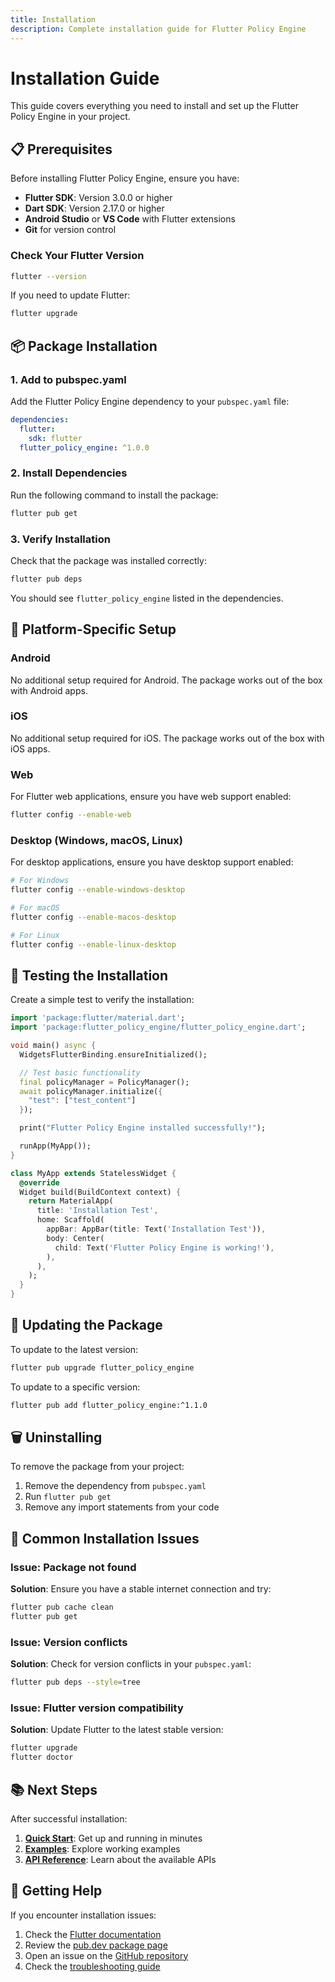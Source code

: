 ```yaml
---
title: Installation
description: Complete installation guide for Flutter Policy Engine
---
```


# Installation Guide

This guide covers everything you need to install and set up the Flutter Policy Engine in your project.

## 📋 Prerequisites

Before installing Flutter Policy Engine, ensure you have:

- **Flutter SDK**: Version 3.0.0 or higher
- **Dart SDK**: Version 2.17.0 or higher
- **Android Studio** or **VS Code** with Flutter extensions
- **Git** for version control

### Check Your Flutter Version

```bash
flutter --version
```

If you need to update Flutter:

```bash
flutter upgrade
```

## 📦 Package Installation

### 1. Add to pubspec.yaml

Add the Flutter Policy Engine dependency to your `pubspec.yaml` file:

```yaml
dependencies:
  flutter:
    sdk: flutter
  flutter_policy_engine: ^1.0.0
```

### 2. Install Dependencies

Run the following command to install the package:

```bash
flutter pub get
```

### 3. Verify Installation

Check that the package was installed correctly:

```bash
flutter pub deps
```

You should see `flutter_policy_engine` listed in the dependencies.

## 🔧 Platform-Specific Setup

### Android

No additional setup required for Android. The package works out of the box with Android apps.

### iOS

No additional setup required for iOS. The package works out of the box with iOS apps.

### Web

For Flutter web applications, ensure you have web support enabled:

```bash
flutter config --enable-web
```

### Desktop (Windows, macOS, Linux)

For desktop applications, ensure you have desktop support enabled:

```bash
# For Windows
flutter config --enable-windows-desktop

# For macOS
flutter config --enable-macos-desktop

# For Linux
flutter config --enable-linux-desktop
```

## 🧪 Testing the Installation

Create a simple test to verify the installation:

```dart
import 'package:flutter/material.dart';
import 'package:flutter_policy_engine/flutter_policy_engine.dart';

void main() async {
  WidgetsFlutterBinding.ensureInitialized();

  // Test basic functionality
  final policyManager = PolicyManager();
  await policyManager.initialize({
    "test": ["test_content"]
  });

  print("Flutter Policy Engine installed successfully!");

  runApp(MyApp());
}

class MyApp extends StatelessWidget {
  @override
  Widget build(BuildContext context) {
    return MaterialApp(
      title: 'Installation Test',
      home: Scaffold(
        appBar: AppBar(title: Text('Installation Test')),
        body: Center(
          child: Text('Flutter Policy Engine is working!'),
        ),
      ),
    );
  }
}
```

## 🔄 Updating the Package

To update to the latest version:

```bash
flutter pub upgrade flutter_policy_engine
```

To update to a specific version:

```bash
flutter pub add flutter_policy_engine:^1.1.0
```

## 🗑️ Uninstalling

To remove the package from your project:

1. Remove the dependency from `pubspec.yaml`
2. Run `flutter pub get`
3. Remove any import statements from your code

## 🐛 Common Installation Issues

### Issue: Package not found

**Solution**: Ensure you have a stable internet connection and try:

```bash
flutter pub cache clean
flutter pub get
```

### Issue: Version conflicts

**Solution**: Check for version conflicts in your `pubspec.yaml`:

```bash
flutter pub deps --style=tree
```

### Issue: Flutter version compatibility

**Solution**: Update Flutter to the latest stable version:

```bash
flutter upgrade
flutter doctor
```

## 📚 Next Steps

After successful installation:

1. **[Quick Start](/quick-start)**: Get up and running in minutes
2. **[Examples](/examples/basic-policy-demo)**: Explore working examples
3. **[API Reference](/api/policy-manager)**: Learn about the available APIs

## 🤝 Getting Help

If you encounter installation issues:

1. Check the [Flutter documentation](https://flutter.dev/docs)
2. Review the [pub.dev package page](https://pub.dev/packages/flutter_policy_engine)
3. Open an issue on the [GitHub repository](https://github.com/your-repo/flutter_policy_engine)
4. Check the [troubleshooting guide](/advanced/error-handling)
